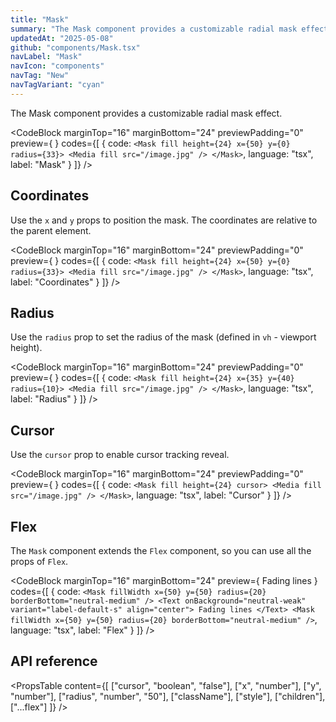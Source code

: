 ```yaml
---
title: "Mask"
summary: "The Mask component provides a customizable radial mask effect."
updatedAt: "2025-05-08"
github: "components/Mask.tsx"
navLabel: "Mask"
navIcon: "components"
navTag: "New"
navTagVariant: "cyan"
---
```


The Mask component provides a customizable radial mask effect.

<CodeBlock
  marginTop="16"
  marginBottom="24"
  previewPadding="0"
  preview={
    <Mask
      fill
      height={24}
      x={50}
      y={0}
      radius={33}
    >
      <Media sizes="(max-width: 768px) 90vw, 768px" fill src="/images/docs/vibe-coding-dark.jpg" />
    </Mask>
  }
  codes={[
    {
      code:
`<Mask
    fill
    height={24}
    x={50}
    y={0}
    radius={33}>
    <Media fill src="/image.jpg" />
</Mask>`,
      language: "tsx",
      label: "Mask"
    }
  ]}
/>

## Coordinates

Use the `x` and `y` props to position the mask. The coordinates are relative to the parent element.

<CodeBlock
  marginTop="16"
  marginBottom="24"
  previewPadding="0"
  preview={
    <Mask
      fill
      height={24}
      x={50}
      y={50}
      radius={33}
    >
      <Media sizes="(max-width: 768px) 90vw, 768px" fill src="/images/docs/vibe-coding-dark.jpg" />
    </Mask>
  }
  codes={[
    {
      code:
`<Mask
    fill
    height={24}
    x={50}
    y={0}
    radius={33}>
    <Media fill src="/image.jpg" />
</Mask>`,
      language: "tsx",
      label: "Coordinates"
    }
  ]}
/>

## Radius

Use the `radius` prop to set the radius of the mask (defined in `vh` - viewport height).

<CodeBlock
  marginTop="16"
  marginBottom="24"
  previewPadding="0"
  preview={
    <Mask
      fill
      height={24}
      x={35}
      y={40}
      radius={10}
    >
      <Media sizes="(max-width: 768px) 90vw, 768px" fill src="/images/docs/vibe-coding-dark.jpg" />
    </Mask>
  }
  codes={[
    {
      code:
`<Mask
    fill
    height={24}
    x={35}
    y={40}
    radius={10}>
    <Media fill src="/image.jpg" />
</Mask>`,
      language: "tsx",
      label: "Radius"
    }
  ]}
/>

## Cursor

Use the `cursor` prop to enable cursor tracking reveal.

<CodeBlock
  marginTop="16"
  marginBottom="24"
  previewPadding="0"
  preview={
    <Mask
      fill
      cursor
      height={24}
    >
      <Media sizes="(max-width: 768px) 90vw, 768px" fill src="/images/docs/vibe-coding-dark.jpg" />
    </Mask>
  }
  codes={[
    {
      code:
`<Mask
    fill
    height={24}
    cursor>
    <Media fill src="/image.jpg" />
</Mask>`,
      language: "tsx",
      label: "Cursor"
    }
  ]}
/>

## Flex

The `Mask` component extends the `Flex` component, so you can use all the props of `Flex`.

<CodeBlock
  marginTop="16"
  marginBottom="24"
  preview={
    <Column fillWidth gap="24" horizontal="center">
      <Mask
        fillWidth
        x={50}
        y={50}
        radius={20}
        borderBottom="neutral-medium"
      />
      <Text onBackground="neutral-weak" variant="label-default-s" align="center">
        Fading lines
      </Text>
      <Mask
        fillWidth
        x={50}
        y={50}
        radius={20}
        borderBottom="neutral-medium"
      />
    </Column>
  }
  codes={[
    {
      code:
`<Mask
    fillWidth
    x={50}
    y={50}
    radius={20}
    borderBottom="neutral-medium"
/>
<Text onBackground="neutral-weak" variant="label-default-s" align="center">
    Fading lines
</Text>
<Mask
    fillWidth
    x={50}
    y={50}
    radius={20}
    borderBottom="neutral-medium"
/>`,
      language: "tsx",
      label: "Flex"
    }
  ]}
/>

## API reference

<PropsTable
  content={[
    ["cursor", "boolean", "false"],
    ["x", "number"],
    ["y", "number"],
    ["radius", "number", "50"],
    ["className"],
    ["style"],
    ["children"],
    ["...flex"]
  ]}
/>